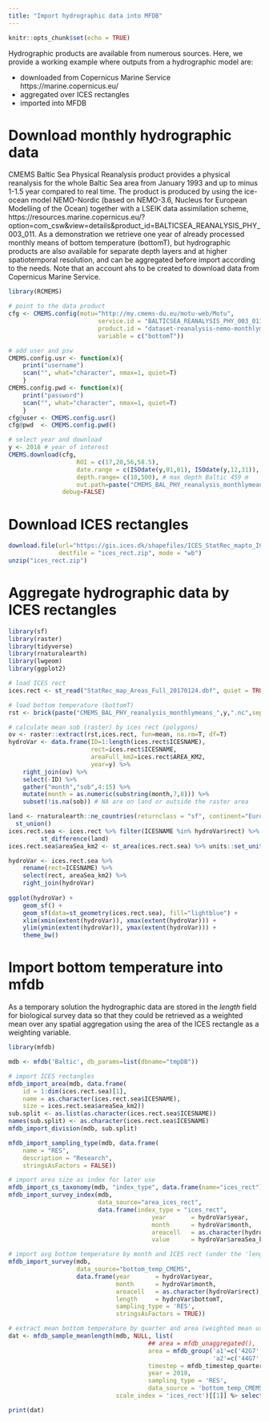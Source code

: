 ```yaml
---
title: "Import hydrographic data into MFDB"
---
```


```r
knitr::opts_chunk$set(echo = TRUE)
```
Hydrographic products are available from numerous sources. Here, we provide a working example where outputs from a hydrographic model are:

* downloaded from Copernicus Marine Service https://marine.copernicus.eu/
* aggregated over ICES rectangles
* imported into MFDB


# Download monthly hydrographic data
CMEMS Baltic Sea Physical Reanalysis product provides a physical reanalysis for the whole Baltic Sea area from January 1993 and up to minus 1-1.5 year compared to real time. The product is produced by using the ice-ocean model NEMO-Nordic (based on NEMO-3.6, Nucleus for European Modelling of the Ocean) together with a LSEIK data assimilation scheme, https://resources.marine.copernicus.eu/?option=com_csw&view=details&product_id=BALTICSEA_REANALYSIS_PHY_003_011. As a demonstration we retrieve one year of already processed monthly means of bottom temperature (bottomT), but hydrographic products are also available for separate depth layers and at higher spatiotemporal resolution, and can be aggregated before import according to the needs. Note that an account ahs to be created to download data from Copernicus Marine Service.


```r
library(RCMEMS)

# point to the data product
cfg <- CMEMS.config(motu="http://my.cmems-du.eu/motu-web/Motu",
                         service.id = "BALTICSEA_REANALYSIS_PHY_003_011-TDS",
                         product.id = "dataset-reanalysis-nemo-monthlymeans",
                         variable = c("bottomT"))

# add user and psw
CMEMS.config.usr <- function(x){
    print("username")
    scan("", what="character", nmax=1, quiet=T)
    }
CMEMS.config.pwd <- function(x){
    print("password")
    scan("", what="character", nmax=1, quiet=T)
    }
cfg@user <- CMEMS.config.usr()
cfg@pwd  <- CMEMS.config.pwd()

# select year and download
y <- 2018 # year of interest
CMEMS.download(cfg,
                   ROI = c(17,20,56,58.5),
                   date.range = c(ISOdate(y,01,01), ISOdate(y,12,31)),
                   depth.range= c(10,500), # max depth Baltic 459 m
                   out.path=paste("CMEMS_BAL_PHY_reanalysis_monthlymeans_",y,".nc",sep=""),
               debug=FALSE)
```

# Download ICES rectangles

```r
download.file(url="https://gis.ices.dk/shapefiles/ICES_StatRec_mapto_ICES_Areas.zip",
              destfile = "ices_rect.zip", mode = "wb")
unzip("ices_rect.zip")
```


# Aggregate hydrographic data by ICES rectangles

```r
library(sf)
library(raster)
library(tidyverse)
library(rnaturalearth)
library(lwgeom)
library(ggplot2)

# load ICES rect
ices.rect <- st_read("StatRec_map_Areas_Full_20170124.dbf", quiet = TRUE)

# load bottom temperature (bottomT)
rst <- brick(paste("CMEMS_BAL_PHY_reanalysis_monthlymeans_",y,".nc",sep=""), varname="bottomT", lvar=4)

# calculate mean sob (raster) by ices rect (polygons)
ov <- raster::extract(rst,ices.rect, fun=mean, na.rm=T, df=T)
hydroVar <- data.frame(ID=1:length(ices.rect$ICESNAME),
                       rect=ices.rect$ICESNAME,
					   areaFull_km2=ices.rect$AREA_KM2,
					   year=y) %>%
    right_join(ov) %>%
    select(-ID) %>%
    gather("month","sob",4:15) %>%
    mutate(month = as.numeric(substring(month,7,8))) %>%
    subset(!is.na(sob)) # NA are on land or outside the raster area

land <- rnaturalearth::ne_countries(returnclass = "sf", continent="Europe", scale="large") %>%
  st_union()
ices.rect.sea <- ices.rect %>% filter(ICESNAME %in% hydroVar$rect) %>%
         st_difference(land)
ices.rect.sea$areaSea_km2 <- st_area(ices.rect.sea) %>% units::set_units(km^2)

hydroVar <- ices.rect.sea %>%
    rename(rect=ICESNAME) %>%
    select(rect, areaSea_km2) %>%
    right_join(hydroVar)
	
ggplot(hydroVar) +
    geom_sf() +
    geom_sf(data=st_geometry(ices.rect.sea), fill="lightblue") +
    xlim(xmin(extent(hydroVar)), xmax(extent(hydroVar))) +
    ylim(ymin(extent(hydroVar)), ymax(extent(hydroVar))) +
    theme_bw()	
```

# Import bottom temperature into mfdb

As a temporary solution the hydrographic data are stored in the _length_ field for biological survey data so that they could be retrieved as a weighted mean over any spatial aggregation using the area of the ICES rectangle as a weighting variable.

```r
library(mfdb)

mdb <- mfdb('Baltic', db_params=list(dbname="tmpDB"))

# import ICES rectangles
mfdb_import_area(mdb, data.frame(
    id = 1:dim(ices.rect.sea)[1],
    name = as.character(ices.rect.sea$ICESNAME),
    size = ices.rect.sea$areaSea_km2))
sub.split <- as.list(as.character(ices.rect.sea$ICESNAME))
names(sub.split) <- as.character(ices.rect.sea$ICESNAME)
mfdb_import_division(mdb, sub.split)

mfdb_import_sampling_type(mdb, data.frame(
    name = "RES",
    description = "Research",
    stringsAsFactors = FALSE))

# import area size as index for later use
mfdb_import_cs_taxonomy(mdb, "index_type", data.frame(name="ices_rect"))
mfdb_import_survey_index(mdb,
                         data_source="area_ices_rect",
                         data.frame(index_type = "ices_rect",
                                        year       = hydroVar$year,
                                        month      = hydroVar$month,
                                        areacell   = as.character(hydroVar$rect),
                                        value      = hydroVar$areaSea_km2))

# import avg bottom temperature by month and ICES rect (under the 'length' field)
mfdb_import_survey(mdb,
                   data_source="bottom_temp_CMEMS",
                   data.frame(year       = hydroVar$year,
                              month      = hydroVar$month,
                              areacell   = as.character(hydroVar$rect),
                              length     = hydroVar$bottomT,
                              sampling_type = 'RES',
                              stringsAsFactors = TRUE))

# extract mean bottom temperature by quarter and area (weighted mean using rectangle area)
dat <- mfdb_sample_meanlength(mdb, NULL, list(
                                       ## area = mfdb_unaggregated(),
                                       area = mfdb_group('a1'=c('42G7','42G8','42G9','43G7','43G8','43G9'),
                                                         'a2'=c('44G7','44G8','44G9','45G7','45G8','45G9')),
                                       timestep = mfdb_timestep_quarterly,
                                       year = 2018,
                                       sampling_type = 'RES',
                                       data_source = 'bottom_temp_CMEMS'),
                              scale_index = 'ices_rect')[[1]] %> select(-number)

print(dat)

```
